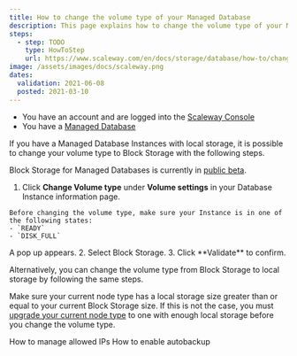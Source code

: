 ```yaml
---
title: How to change the volume type of your Managed Database
description: This page explains how to change the volume type of your Managed Database
steps:
  - step: TODO
    type: HowToStep
    url: https://www.scaleway.com/en/docs/storage/database/how-to/change-volume-type
image: /assets/images/docs/scaleway.png
dates:
  validation: 2021-06-08
  posted: 2021-03-10
---
```


<Message type="requirement">

- You have an account and are logged into the [Scaleway Console](https://console.scaleway.com)
- You have a [Managed Database](/storage/database/concepts/#managed-database)

</Message>

If you have a Managed Database Instances with local storage, it is possible to change your volume type to Block Storage with the following steps. 

<Message type="note">

Block Storage for Managed Databases is currently in [public beta](https://www.scaleway.com/en/betas/).  

</Message>

1. Click **Change Volume type** under **Volume settings** in your Database Instance information page.
  <Message type="important">

    Before changing the volume type, make sure your Instance is in one of the following states:
    - `READY`
    - `DISK_FULL`

  </Message>
  A pop up appears.
  <Lightbox src="scaleway-expand-volume-capacity.png" alt="" />
2. Select Block Storage.
3. Click **Validate** to confirm.

Alternatively, you can change the volume type from Block Storage to local storage by following the same steps. 

<Message type="important">

  Make sure your current node type has a local storage size greater than or equal to your current Block Storage size. If this is not the case, you must [upgrade your current node type](/storage/database/how-to/upgrade-a-database/) to one with enough local storage before you change the volume type. 

</Message>

<Navigation title="See Also">
  <PreviousButton to="/storage/database/how-to/manage-allowed-ip-addresses/">How to manage allowed IPs</PreviousButton>
  <NextButton to="/storage/database/how-to/enable-autobackup/">How to enable autobackup</NextButton>
</Navigation>
